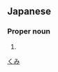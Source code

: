==Japanese==
{{ja-kanjitab|公|美}}

===Proper noun===
{{ja-pos|proper|くみ}}

# {{given name|female|lang=ja}}

[[Category:Japanese female given names|くみ]]